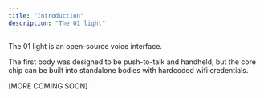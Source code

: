 ```yaml
---
title: "Introduction"
description: "The 01 light"
---
```


The 01 light is an open-source voice interface.

The first body was designed to be push-to-talk and handheld, but the core chip can be built into standalone bodies with hardcoded wifi credentials.

[MORE COMING SOON]